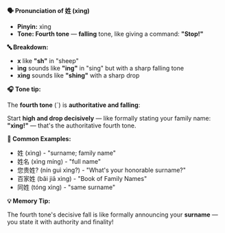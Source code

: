**🗣️ Pronunciation of 姓 (xìng)**

- **Pinyin:** xìng
- **Tone: Fourth tone** — **falling** tone, like giving a command: **"Stop!"**

**🔤 Breakdown:**

- **x** like **"sh"** in "sheep"
- **ìng** sounds like **"ing"** in "sing" but with a sharp falling tone
- **xìng** sounds like **"shing"** with a sharp drop

**🎧 Tone tip:**

The **fourth tone** (ˋ) is **authoritative and falling**:

Start **high and drop decisively** — like formally stating your family name: **"xìng!"** — that's
the authoritative fourth tone.

**📝 Common Examples:**

- 姓 (xìng) - "surname; family name"
- 姓名 (xìng míng) - "full name"
- 您贵姓? (nín guì xìng?) - "What's your honorable surname?"
- 百家姓 (bǎi jiā xìng) - "Book of Family Names"
- 同姓 (tóng xìng) - "same surname"

**💡 Memory Tip:**

The fourth tone's decisive fall is like formally announcing your **surname** — you state it with
authority and finality!
